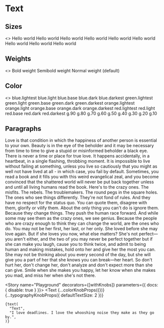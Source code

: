 
<Meta title="MDX|Text" component={Text} />

# Text

<Props of={Text} exclude="theme" />

## Sizes

<Preview>
  <Story name="Size">
    <>
      <Text textSize={8} mb={4}>Hello world</Text>
      <Text textSize={7} mb={4}>Hello world</Text>
      <Text textSize={6} mb={4}>Hello world</Text>
      <Text textSize={5} mb={4}>Hello world</Text>
      <Text textSize={4} mb={4}>Hello world</Text>
      <Text textSize={3} mb={4}>Hello world</Text>
      <Text textSize={2} mb={4}>Hello world</Text>
      <Text textSize={1} mb={4}>Hello world</Text>
      <Text textSize={0}>Hello world</Text>
    </>
  </Story>
</Preview>

## Weights

<Preview>
  <Story name="Weights">
    <>
      <Text textSize={4} fontWeight={2}>Bold weight</Text>
      <Text textSize={4} fontWeight={1}>Semibold weight</Text>
      <Text textSize={4}>Normal weight (default)</Text>
    </>
  </Story>
</Preview>

## Color

<Preview>
  <Story name="Color">
    <>
      <Box>
        <Text textSize={3} color="blue.lightest" mr={2} display="inline" fontWeight={1}>
          blue.lightest
        </Text>
        <Text textSize={3} color="blue.light" mr={2} display="inline" fontWeight={1}>
          blue.light
        </Text>
        <Text textSize={3} color="blue.base" mr={2} display="inline" fontWeight={1}>
          blue.base
        </Text>
        <Text textSize={3} color="blue.dark" mr={2} display="inline" fontWeight={1}>
          blue.dark
        </Text>
        <Text textSize={3} color="blue.darkest" mr={2} display="inline" fontWeight={1}>
          blue.darkest
        </Text>
      </Box>
      <Box>
        <Text textSize={3} color="green.lightest" mr={2} display="inline" fontWeight={1}>
          green.lightest
        </Text>
        <Text textSize={3} color="green.light" mr={2} display="inline" fontWeight={1}>
          green.light
        </Text>
        <Text textSize={3} color="green.base" mr={2} display="inline" fontWeight={1}>
          green.base
        </Text>
        <Text textSize={3} color="green.dark" mr={2} display="inline" fontWeight={1}>
          green.dark
        </Text>
        <Text textSize={3} color="green.darkest" mr={2} display="inline" fontWeight={1}>
          green.darkest
        </Text>
      </Box>
      <Box>
        <Text textSize={3} color="orange.lightest" mr={2} display="inline" fontWeight={1}>
          orange.lightest
        </Text>
        <Text textSize={3} color="orange.light" mr={2} display="inline" fontWeight={1}>
          orange.light
        </Text>
        <Text textSize={3} color="orange.base" mr={2} display="inline" fontWeight={1}>
          orange.base
        </Text>
        <Text textSize={3} color="orange.dark" mr={2} display="inline" fontWeight={1}>
          orange.dark
        </Text>
        <Text textSize={3} color="orange.darkest" mr={2} display="inline" fontWeight={1}>
          orange.darkest
        </Text>
      </Box>
      <Box>
        <Text textSize={3} color="red.lightest" mr={2} display="inline" fontWeight={1}>
          red.lightest
        </Text>
        <Text textSize={3} color="red.light" mr={2} display="inline" fontWeight={1}>
          red.light
        </Text>
        <Text textSize={3} color="red.base" mr={2} display="inline" fontWeight={1}>
          red.base
        </Text>
        <Text textSize={3} color="red.dark" mr={2} display="inline" fontWeight={1}>
          red.dark
        </Text>
        <Text textSize={3} color="red.darkest" mr={2} display="inline" fontWeight={1}>
          red.darkest
        </Text>
      </Box>
      <Box>
        <Text textSize={3} color="g.90" mr={2} display="inline" fontWeight={1}>
          g.90
        </Text>
        <Text textSize={3} color="g.80" mr={2} display="inline" fontWeight={1}>
          g.80
        </Text>
        <Text textSize={3} color="g.70" mr={2} display="inline" fontWeight={1}>
          g.70
        </Text>
        <Text textSize={3} color="g.60" mr={2} display="inline" fontWeight={1}>
          g.60
        </Text>
        <Text textSize={3} color="g.50" mr={2} display="inline" fontWeight={1}>
          g.50
        </Text>
        <Text textSize={3} color="g.40" mr={2} display="inline" fontWeight={1}>
          g.40
        </Text>
        <Text textSize={3} color="g.30" mr={2} display="inline" fontWeight={1}>
          g.30
        </Text>
        <Text textSize={3} color="g.20" mr={2} display="inline" fontWeight={1}>
          g.20
        </Text>
        <Text textSize={3} color="g.10" mr={2} display="inline" fontWeight={1}>
          g.10
        </Text>
      </Box>
    </>
  </Story>
</Preview>

## Paragraphs

<Preview>
  <Story name="Paragraphs">
    <Box width={600}>
      <Text as="p" textSize={6} mb={4}>
        Love is that condition in which the happiness of another person is
        essential to your own.
      </Text>
      <Text as="p" textSize={5} mb={4}>
        Beauty is in the eye of the beholder and it may be necessary from time
        to time to give a stupid or misinformed beholder a black eye.
      </Text>
      <Text as="p" textSize={4} mb={4}>
        There is never a time or place for true love. It happens accidentally,
        in a heartbeat, in a single flashing, throbbing moment.
      </Text>
      <Text as="p" textSize={3} mb={4}>
        It is impossible to live without failing at something, unless you live
        so cautiously that you might as well not have lived at all - in which
        case, you fail by default.
      </Text>
      <Text as="p" textSize={2} mb={4}>
        Sometimes, you read a book and it fills you with this weird evangelical
        zeal, and you become convinced that the shattered world will never be
        put back together unless and until all living humans read the book.
      </Text>
      <Text as="p" textSize={1} mb={4}>
        Here's to the crazy ones. The misfits. The rebels. The troublemakers.
        The round pegs in the square holes. The ones who see things differently.
        They're not fond of rules. And they have no respect for the status quo.
        You can quote them, disagree with them, glorify or vilify them. About
        the only thing you can't do is ignore them. Because they change things.
        They push the human race forward. And while some may see them as the
        crazy ones, we see genius. Because the people who are crazy enough to
        think they can change the world, are the ones who do.
      </Text>
      <Text as="p" textSize={0} mb={4}>
        You may not be her first, her last, or her only. She loved before she
        may love again. But if she loves you now, what else matters? She's not
        perfect—you aren't either, and the two of you may never be perfect
        together but if she can make you laugh, cause you to think twice, and
        admit to being human and making mistakes, hold onto her and give her the
        most you can. She may not be thinking about you every second of the day,
        but she will give you a part of her that she knows you can break—her
        heart. So don't hurt her, don't change her, don't analyze and don't
        expect more than she can give. Smile when she makes you happy, let her
        know when she makes you mad, and miss her when she's not there.
      </Text>
    </Box>
  </Story>
</Preview>

<Story name="Playground" decorators={[withKnobs]} parameters={{ docs: { disable: true } }}>
  <Text
    {...colorKnobProps({})}
    {...typographyKnobProps({ defaultTextSize: 2 })}
  >
    {text(
      "Text",
      "I love deadlines. I love the whooshing noise they make as they go by.",
    )}
  </Text>
</Story>
